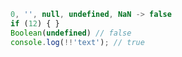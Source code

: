 ```js
0, '', null, undefined, NaN -> false
if (12) { }
Boolean(undefined) // false
console.log(!!'text'); // true
```